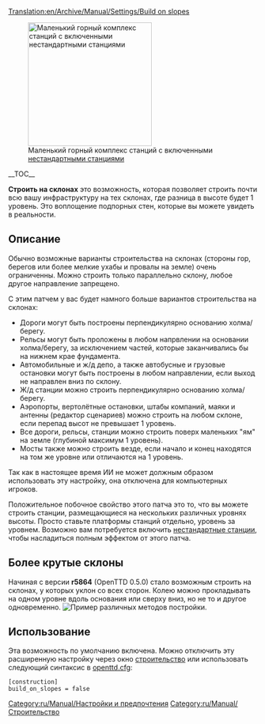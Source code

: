 [[Translation:en/Archive/Manual/Settings/Build on slopes]]
{{ru/Необходимо сделать|поправить ссылки после перевода соответствующих страниц}}


[[File:en/Archive/Manual/Settings/Build-on-slopes.png|center|frame|250px|Маленький горный комплекс станций с включенными [[ru/Archive/Manual/Settings/Нестандартные станции|нестандартными станциями]]]]

__TOC__

'''Строить на склонах''' это возможность, которая позволяет строить почти всю вашу инфраструктуру на тех склонах, где разница в высоте будет 1 уровень. Это воплощение подпорных стен, которые вы можете увидеть в реальности.

== Описание ==
Обычно возможные варианты строительства на склонах (стороны гор, берегов или более мелкие ухабы и провалы на земле) очень ограниченны. Можно строить только параллельно склону, любое другое направление запрещено.

С этим патчем у вас будет намного больше вариантов строительства на склонах:
*Дороги могут быть построены перпендикулярно основанию холма/берегу.
*Рельсы могут быть проложены в любом напрвлении на основании холма/берегу, за исключением частей, которые заканчивались бы на нижнем крае фундамента.
*Автомобильные и ж/д депо, а также автобусные и грузовые остановки могут быть построены в любом направлении, если выход не направлен вниз по склону.
*Ж/д станции можно строить перпендикулярно основанию холма/берегу.
*Аэропорты, вертолётные остановки, штабы компаний, маяки и антенны (редактор сценариев) можно строить на любом склоне, если перепад высот не превышает 1 уровень.
*Все дороги, рельсы, станции можно строить поверх маленьких "ям" на земле (глубиной максимум 1 уровень).
*Мосты также можно строить везде, если начало и конец находятся на том же уровне или отличаются на 1 уровень.

Так как в настоящее время ИИ не может должным образом использовать эту настройку, она отключена для компьютерных игроков.

Положительное побочное свойство этого патча это то, что вы можете строить станции, размещающиеся на нескольких различных уровнях высоты. Просто ставьте платформы станций отдельно, уровень за уровнем. Возможно вам потребуется включить [[ru/Archive/Manual/Settings/Нестандартные станции|нестандартные станции]], чтобы насладиться полным эффектом от этого патча.

==Более крутые склоны==
Начиная с версии '''r5864''' (OpenTTD 0.5.0) стало возможным строить на склонах, у которых уклон со всех сторон. Колею можно прокладывать на одном уровне вдоль основания или сверху вниз, но не то и другое одновременно.
[[File:en/Archive/Manual/Settings/Steeperslopesexample.png|center|frame|Пример различных методов постройки.]]

==Использование==
Эта возможность по умолчанию включена. Можно отключить эту расширенную настройку через окно [[ru/Archive/Manual/Settings/Расширенные настройки/Строительство#allow-building-on-slopes-and-coasts|строительство]] или использовать следующий синтаксис в [[ru/Archive/Manual/Settings/Openttd.cfg|openttd.cfg]]:

<pre>
[construction]
build_on_slopes = false
</pre>

[[Category:ru/Manual/Настройки и предпочтения]]
[[Category:ru/Manual/Строительство]]